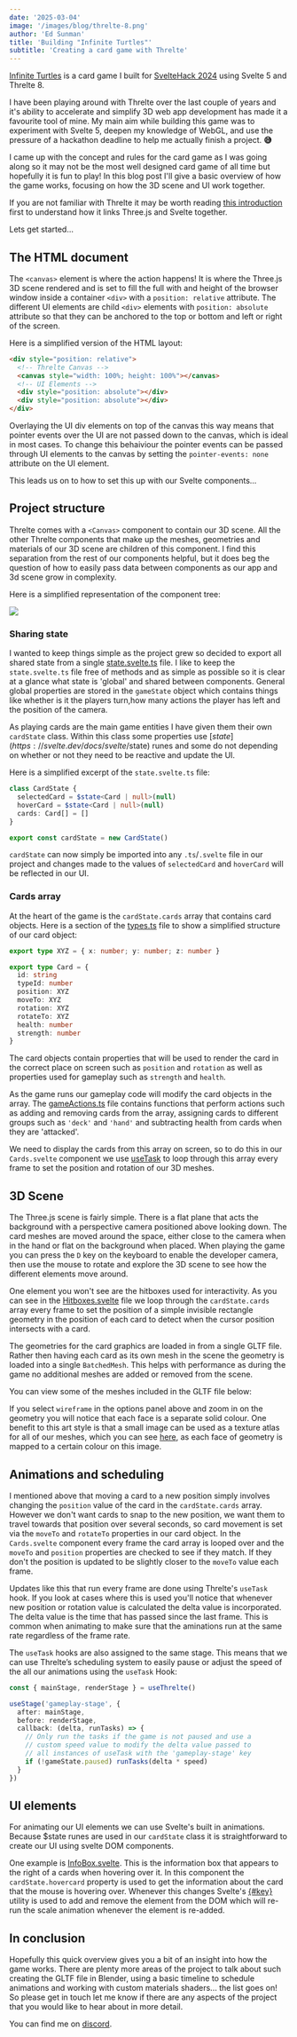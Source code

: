 ```yaml
---
date: '2025-03-04'
image: '/images/blog/threlte-8.png'
author: 'Ed Sunman'
title: 'Building "Infinite Turtles"'
subtitle: 'Creating a card game with Threlte'
---
```


[Infinite Turtles](https://infinite-turtles.pages.dev/) is a card game I built for
[SvelteHack 2024](https://hack.sveltesociety.dev/2024) using Svelte 5 and Threlte 8.

I have been playing around with Threlte over the last couple of years and it's ability to accelerate
and simplify 3D web app development has made it a favourite tool of mine. My main aim while building
this game was to experiment with Svelte 5, deepen my knowledge of WebGL, and use the pressure of a
hackathon deadline to help me actually finish a project. **😅**

I came up with the concept and rules for the card game as I was going along so it may not be the
most well designed card game of all time but hopefully it is fun to play! In this blog post I'll give a
basic overview of how the game works, focusing on how the 3D scene and UI work together.

If you are not familiar with Threlte it may be worth reading
[this introduction](http://localhost:4321/docs/learn/getting-started/introduction)
first to understand how it links Three.js and Svelte together.

Lets get started...

## The HTML document

The `<canvas>` element is where the action happens! It is where the Three.js 3D scene rendered and
is set to fill the full with and height of the browser window inside a container `<div>` with a
`position: relative` attribute. The different UI elements are child `<div>` elements with
`position: absolute` attribute so that they can be anchored to the top or bottom and left or right
of the screen.

Here is a simplified version of the HTML layout:

```html
<div style="position: relative">
  <!-- Threlte Canvas -->
  <canvas style="width: 100%; height: 100%"></canvas>
  <!-- UI Elements -->
  <div style="position: absolute"></div>
  <div style="position: absolute"></div>
</div>
```

Overlaying the UI div elements on top of the canvas this way means that pointer events over the UI
are not passed down to the canvas, which is ideal in most cases. To change this behaiviour the
pointer events can be passed through UI elements to the canvas by setting the `pointer-events: none`
attribute on the UI element.

This leads us on to how to set this up with our Svelte components...

## Project structure

Threlte comes with a `<Canvas>` component to contain our 3D scene. All the other Threlte components
that make up the meshes, geometries and materials of our 3D scene are children of this component. I
find this separation from the rest of our components helpful, but it does beg the question of how to
easily pass data between components as our app and 3d scene grow in complexity.

Here is a simplified representation of the component tree:

<img
  class="mb-10 ml-auto mr-auto mt-10 w-[500px]"
  src="/images/blog/componentTree.svg"
/>

### Sharing state

I wanted to keep things simple as the project grew so decided to export all shared state from a
single
[state.svelte.ts](https://github.com/edsunman/infinite-turtles/blob/main/src/lib/state.svelte.ts)
file. I like to keep the `state.svelte.ts` file free of methods and as simple as possible so it is
clear at a glance what state is 'global' and shared between components. General global properties
are stored in the `gameState` object which contains things like whether is it the players turn,how
many actions the player has left and the position of the camera.

As playing cards are the main game entities I have given them their own `cardState` class. Within
this class some properties use
[$state](https://svelte.dev/docs/svelte/$state) runes and some do not depending on whether or not
they need to be reactive and update the UI.

Here is a simplified excerpt of the `state.svelte.ts` file:

```ts title="state.svelte.ts"
class CardState {
  selectedCard = $state<Card | null>(null)
  hoverCard = $state<Card | null>(null)
  cards: Card[] = []
}

export const cardState = new CardState()
```

`cardState` can now simply be imported into any `.ts`/`.svelte` file in our project and changes made
to the values of `selectedCard` and `hoverCard` will be reflected in our UI.

### Cards array

At the heart of the game is the `cardState.cards` array that contains card objects. Here is a
section of the
[types.ts](https://github.com/edsunman/infinite-turtles/blob/main/src/lib/types.ts) file to show
a simplified structure of our card object:

```ts title="types.ts"
export type XYZ = { x: number; y: number; z: number }

export type Card = {
  id: string
  typeId: number
  position: XYZ
  moveTo: XYZ
  rotation: XYZ
  rotateTo: XYZ
  health: number
  strength: number
}
```

The card objects contain properties that will be used to render the card in the correct place on
screen such as `position` and `rotation` as well as properties used for gameplay such as `strength`
and `health`.

As the game runs our gameplay code will modify the card objects in the array. The
[gameActions.ts](https://github.com/edsunman/infinite-turtles/blob/main/src/lib/game/gameActions.ts)
file contains functions that perform actions such as adding and removing cards from the array,
assigning cards to different groups such as `'deck'` and `'hand'` and subtracting health from cards
when they are 'attacked'.

We need to display the cards from this array on screen, so to do this in our `Cards.svelte`
component we use
[useTask](http://localhost:4321/docs/reference/core/hooks/use-task) to loop through this array every frame
to set the position and rotation of our 3D meshes.

## 3D Scene

The Three.js scene is fairly simple. There is a flat plane that acts the background with a
perspective camera positioned above looking down. The card meshes are moved around the space, either
close to the camera when in the hand or flat on the background when placed. When playing the game
you can press the `D` key on the keyboard to enable the developer camera, then use the mouse to
rotate and explore the 3D scene to see how the different elements move around.

One element you won't see are the hitboxes used for interactivity. As you can see in the
[Hitboxes.svelte](https://github.com/edsunman/infinite-turtles/blob/main/src/lib/components/cards/Hitboxes.svelte#L212)
file we loop through the `cardState.cards` array every frame to set the position
of a simple invisible rectangle geometry in the position of each card to detect when the cursor
position intersects with a card.

The geometries for the card graphics are loaded in from a single GLTF file. Rather then having each
card as its own mesh in the scene the geometry is loaded into a single `BatchedMesh`. This helps
with performance as during the game no additional meshes are added or removed from the scene.

You can view some of the meshes included in the GLTF file below:

<Example
  path="blog/gltf"
  hideCode
  hideStackblitz
/>

If you select `wireframe` in the options panel above and zoom in on the geometry you will notice
that each face is a separate solid colour. One benefit to this art style is that a small image can
be used as a texture atlas for all of our meshes, which you can see
[here](https://infinite-turtles.pages.dev/images/map.png), as each face of geometry is mapped to a
certain colour on this image.

## Animations and scheduling

I mentioned above that moving a card to a new position simply involves changing the `position`
value of the card in the `cardState.cards` array. However we don't want cards to snap to the new
position, we want them to travel towards that position over several seconds, so card movement is set
via the `moveTo` and `rotateTo` properties in our card object. In the `Cards.svelte` component every
frame the card array is looped over and the `moveTo` and `position` properties are checked to see if
they match. If they don't the position is updated to be slightly closer to the `moveTo` value each
frame.

Updates like this that run every frame are done using Threlte's `useTask` hook. If you look at cases
where this is used you'll notice that whenever new position or rotation value is calculated the
delta value is incorporated. The delta value is the time that has passed since the last frame. This
is common when animating to make sure that the aminations run at the same rate regardless of the
frame rate.

The `useTask` hooks are also assigned to the same stage. This means that we can use Threlte’s
scheduling system to easily pause or adjust the speed of the all our animations using the `useTask`
Hook:

```ts
const { mainStage, renderStage } = useThrelte()

useStage('gameplay-stage', {
  after: mainStage,
  before: renderStage,
  callback: (delta, runTasks) => {
    // Only run the tasks if the game is not paused and use a
    // custom speed value to modify the delta value passed to
    // all instances of useTask with the 'gameplay-stage' key
    if (!gameState.paused) runTasks(delta * speed)
  }
})
```

## UI elements

For animating our UI elements we can use Svelte's built in animations. Because $state runes are used
in our `cardState` class it is straightforward to create our UI using svelte DOM components.

One example is
[InfoBox.svelte](https://github.com/edsunman/infinite-turtles/blob/main/src/lib/components/ui/InfoBox.svelte).
This is the information box that appears to the right of a cards when hovering over it. In this
component the `cardState.hovercard` property is used to get the information about the card that
the mouse is hovering over. Whenever this changes Svelte's
[\{#key\}](https://svelte.dev/docs/svelte/key) utility is used to add and remove the element from
the DOM which will re-run the scale animation whenever the element is re-added.

## In conclusion

Hopefully this quick overview gives you a bit of an insight into how the game works. There are
plenty more areas of the project to talk about such creating the GLTF file in Blender, using a basic
timeline to schedule animations and working with custom materials shaders... the list goes on! So
please get in touch let me know if there are any aspects of the project that you would like to hear
about in more detail.

You can find me on [discord](https://discordapp.com/users/240587527222722560).
